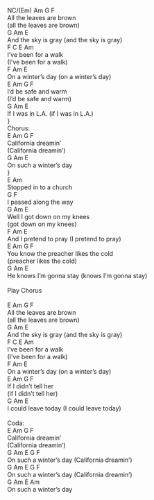 \
    NC/(Em)           Am        G          F\
All the leaves are brown\
                   (all the leaves are brown)\
        G      Am                     E\
And the sky is gray  (and the sky is gray)\
       F               C          E    Am\
I've been for a walk\
                (I've been for a walk)\
      F        Am                  E\
On a winter's day  (on a winter's day)\
        E               Am      G        F\
I'd be safe and warm\
                (I'd be safe and warm)\
     G      Am                 E\
If I was in L.A.  (if I was in L.A.)\
\chorus}\
Chorus:\
E             Am       G         F\
California dreamin'\
              (California dreamin')\
    G      Am       E\
On such a winter's day\
\normal}\
E               Am\
Stopped in to a church\
  G            F\
I passed along the way\
        G              Am              E\
Well I got down on my knees\
                      (got down on my knees)\
F                Am                 E\
And I pretend to pray (I pretend to pray)\
E                     Am        G                  F\
You know the preacher likes the cold\
                               (preacher likes the cold)\
         G         Am                    E\
He knows I'm gonna stay (knows I'm gonna stay)\
\
Play Chorus\
\
E                 Am        G          F\
All the leaves are brown\
                   (all the leaves are brown)\
        G      Am                     E\
And the sky is gray  (and the sky is gray)\
F               C          E    Am\
I've been for a walk\
                (I've been for a walk)\
     F        Am                  E\
On a winter's day  (on a winter's day)\
        E               Am      G        F\
If I didn't tell her\
            (if I didn't tell her)\
        G     Am                   E\
I could leave today (I could leave today)\
\
Coda:\
E             Am       G         F\
California dreamin'\
              (California dreamin')\
   G      Am       E            G        F\
On such a winter's day (California dreamin')\
   G      Am       E            G        F\
On such a winter's day (California dreamin')\
   G      Am       E     Am\
On such a winter's day\
\

